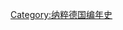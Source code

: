 {{Commonscat|1940 in Germany}}
{{year in country category|1|9|4|0|德国|歐洲||}}
[[Category:纳粹德国编年史|Category:纳粹德国编年史]]